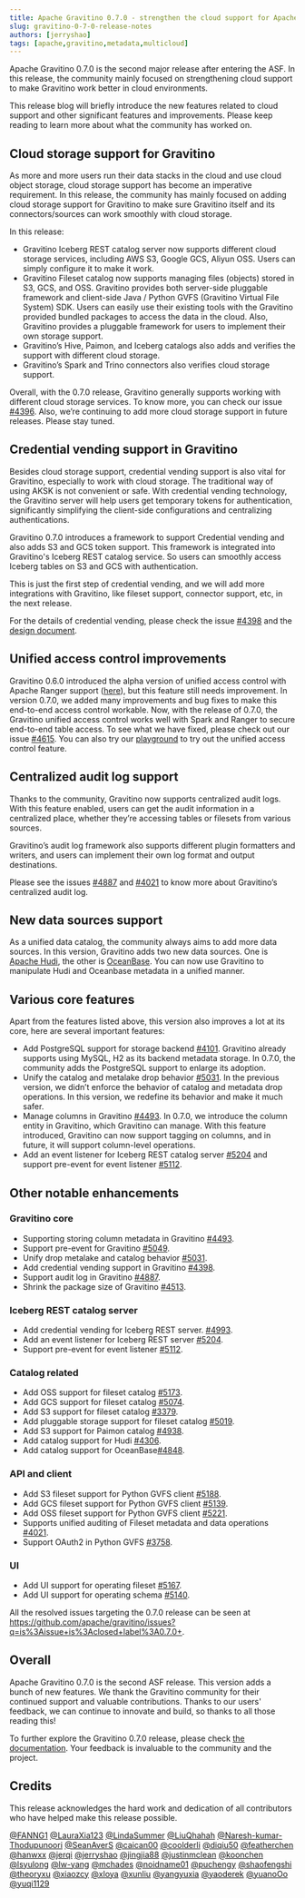 ```yaml
---
title: Apache Gravitino 0.7.0 - strengthen the cloud support for Apache Gravitino™ (incubating)
slug: gravitino-0-7-0-release-notes
authors: [jerryshao]
tags: [apache,gravitino,metadata,multicloud]
---
```


Apache Gravitino 0.7.0 is the second major release after entering the ASF. In this release, the community
mainly focused on strengthening cloud support to make Gravitino work better in cloud environments.

This release blog will briefly introduce the new features related to cloud support and other
significant features and improvements. Please keep reading to learn more about what the community has worked on.

## Cloud storage support for Gravitino

As more and more users run their data stacks in the cloud and use cloud object storage, cloud
storage support has become an imperative requirement. In this release, the community has mainly focused on
adding cloud storage support for Gravitino to make sure Gravitino itself and its connectors/sources
can work smoothly with cloud storage.

In this release:

* Gravitino Iceberg REST catalog server now supports different cloud storage services, including AWS S3,
  Google GCS, Aliyun OSS. Users can simply configure it to make it work.
* Gravitino Fileset catalog now supports managing files (objects) stored in S3, GCS, and OSS.
  Gravitino provides both server-side pluggable framework and client-side Java / Python GVFS
  (Gravitino Virtual File System) SDK. Users can easily use their existing tools with the
  Gravitino provided bundled packages to access the data in the cloud. Also,
  Gravitino provides a pluggable framework for users to implement their own storage support.
* Gravitino’s Hive, Paimon, and Iceberg catalogs also adds and verifies the support with
  different cloud storage.
* Gravitino’s Spark and Trino connectors also verifies cloud storage support.

Overall, with the 0.7.0 release, Gravitino generally supports working with different cloud storage services.
To know more, you can check our issue [#4396](https://github.com/apache/gravitino/issues/4396). Also,
we’re continuing to add more cloud storage support in future releases. Please stay tuned.

## Credential vending support in Gravitino

Besides cloud storage support, credential vending support is also vital for Gravitino,
especially to work with cloud storage. The traditional way of using AKSK is not convenient or safe.
With credential vending technology, the Gravitino server will help users get temporary tokens for
authentication, significantly simplifying the client-side configurations and centralizing authentications.

Gravitino 0.7.0 introduces a framework to support Credential vending and also adds S3 and GCS
token support. This framework is integrated into Gravitino's Iceberg REST catalog service. So
users can smoothly access Iceberg tables on S3 and GCS with authentication.

This is just the first step of credential vending, and we will add more integrations with Gravitino,
like fileset support, connector support, etc, in the next release.

For the details of credential vending, please check the issue [#4398](https://github.com/apache/gravitino/issues/4398)
and the [design document](https://docs.google.com/document/d/1fovK0ylSmI45ynrCPcnRZqzyPDn7DRNb_ExdbjVPq0k/edit?tab=t.0#heading=h.1cts6muko2j1).

## Unified access control improvements

Gravitino 0.6.0 introduced the alpha version of unified access control with Apache Ranger
support ([here](https://gravitino.apache.org/blog/gravitino-0-6-0-release-notes#introducing-the-unified-rbac-model-for-gravitino)),
but this feature still needs improvement. In version 0.7.0, we added many improvements and bug fixes to make this end-to-end access control workable. Now, with the release of
0.7.0, the Gravitino unified access control works well with Spark and Ranger to secure end-to-end table access. To see what we have fixed, please check out our issue [#4615](https://github.com/apache/gravitino/issues/4615).
You can also try our [playground](https://github.com/apache/gravitino-playground) to try out the
unified access control feature.

## Centralized audit log support

Thanks to the community, Gravitino now supports centralized audit logs. With this feature enabled,
users can get the audit information in a centralized place, whether they’re accessing tables or filesets from various sources.

Gravitino’s audit log framework also supports different plugin formatters and writers, and users
can implement their own log format and output destinations.

Please see the issues [#4887](https://github.com/apache/gravitino/issues/4887)
and [#4021](https://github.com/apache/gravitino/issues/4021) to know more about Gravitino’s
centralized audit log.

## New data sources support

As a unified data catalog, the community always aims to add more data sources. In
this version, Gravitino adds two new data sources. One is [Apache Hudi](https://hudi.apache.org/),
the other is [OceanBase](https://github.com/oceanbase/oceanbase). You can now use Gravitino to
manipulate Hudi and Oceanbase metadata in a unified manner.

## Various core features

Apart from the features listed above, this version also improves a lot at its core, here are several important features:

* Add PostgreSQL support for storage backend [#4101](https://github.com/apache/gravitino/issues/4101).
  Gravitino already supports using MySQL, H2 as its backend metadata storage. In 0.7.0, the
  community adds the PostgreSQL support to enlarge its adoption.
* Unify the catalog and metalake drop behavior [#5031](https://github.com/apache/gravitino/issues/5031).
  In the previous version, we didn’t enforce the behavior of catalog and metadata drop operations.
  In this version, we redefine its behavior and make it much safer.
* Manage columns in Gravitino [#4493](https://github.com/apache/gravitino/issues/4493).
  In 0.7.0, we introduce the column entity in Gravitino, which Gravitino can manage.
  With this feature introduced, Gravitino can now support tagging on columns, and in future, it
  will support column-level operations.
* Add an event listener for Iceberg REST catalog server [#5204](https://github.com/apache/gravitino/issues/5204)
  and support pre-event for event listener [#5112](https://github.com/apache/gravitino/issues/5112).

## Other notable enhancements

### Gravitino core

* Supporting storing column metadata in Gravitino [#4493](https://github.com/apache/gravitino/issues/4493).
* Support pre-event for Gravitino [#5049](https://github.com/apache/gravitino/issues/5049).
* Unify drop metalake and catalog behavior [#5031](https://github.com/apache/gravitino/issues/5031).
* Add credential vending support in Gravitino [#4398](https://github.com/apache/gravitino/issues/4398).
* Support audit log in Gravitino [#4887](https://github.com/apache/gravitino/issues/4887).
* Shrink the package size of Gravitino [#4513](https://github.com/apache/gravitino/issues/4513).

### Iceberg REST catalog server

* Add credential vending for Iceberg REST server. [#4993](https://github.com/apache/gravitino/issues/4993).
* Add an event listener for Iceberg REST server [#5204](https://github.com/apache/gravitino/issues/5204).
* Support pre-event for event listener [#5112](https://github.com/apache/gravitino/issues/5112).

### Catalog related

* Add OSS support for fileset catalog [#5173](https://github.com/apache/gravitino/issues/5173).
* Add GCS support for fileset catalog [#5074](https://github.com/apache/gravitino/issues/5074).
* Add S3 support for fileset catalog [#3379](https://github.com/apache/gravitino/issues/3379).
* Add pluggable storage support for fileset catalog [#5019](https://github.com/apache/gravitino/issues/5019).
* Add S3 support for Paimon catalog [#4938](https://github.com/apache/gravitino/issues/4938).
* Add catalog support for Hudi [#4306](https://github.com/apache/gravitino/issues/4306).
* Add catalog support for OceanBase[#4848](https://github.com/apache/gravitino/issues/4848).

### API and client

* Add S3 fileset support for Python GVFS client  [#5188](https://github.com/apache/gravitino/issues/5188).
* Add GCS fileset support for Python GVFS client [#5139](https://github.com/apache/gravitino/issues/5139).
* Add OSS fileset support for Python GVFS client [#5221](https://github.com/apache/gravitino/issues/5221).
* Supports unified auditing of Fileset metadata and data operations [#4021](https://github.com/apache/gravitino/issues/4021).
* Support OAuth2 in Python GVFS [#3758](https://github.com/apache/gravitino/issues/3758).

### UI

* Add UI support for operating fileset [#5167](https://github.com/apache/gravitino/issues/5167).
* Add UI support for operating schema [#5140](https://github.com/apache/gravitino/issues/5140).

All the resolved issues targeting the 0.7.0 release can be seen at https://github.com/apache/gravitino/issues?q=is%3Aissue+is%3Aclosed+label%3A0.7.0+.

## Overall

Apache Gravitino 0.7.0 is the second ASF release. This version adds a bunch of new features. We thank the Gravitino community for their continued support and valuable
contributions. Thanks to our users' feedback, we can continue to innovate and build,
so thanks to all those reading this!

To further explore the Gravitino 0.7.0 release, please check [the documentation](https://gravitino.apache.org/docs/0.7.0-incubating).
Your feedback is invaluable to the community and the project.

## Credits

This release acknowledges the hard work and dedication of all contributors who have helped make this release possible.

[@FANNG1](https://github.com/FANNG1)
[@LauraXia123](https://github.com/LauraXia123)
[@LindaSummer](https://github.com/LindaSummer)
[@LiuQhahah](https://github.com/LiuQhahah)
[@Naresh-kumar-Thodupunoori](https://github.com/Naresh-kumar-Thodupunoori)
[@SeanAverS](https://github.com/SeanAverS)
[@caican00](https://github.com/caican00)
[@coolderli](https://github.com/coolderli)
[@diqiu50](https://github.com/diqiu50)
[@featherchen](https://github.com/featherchen)
[@hanwxx](https://github.com/hanwxx)
[@jerqi](https://github.com/jerqi)
[@jerryshao](https://github.com/jerryshao)
[@jingjia88](https://github.com/jingjia88)
[@justinmclean](https://github.com/justinmclean)
[@koonchen](https://github.com/koonchen)
[@lsyulong](https://github.com/lsyulong)
[@lw-yang](https://github.com/lw-yang)
[@mchades](https://github.com/mchades)
[@noidname01](https://github.com/noidname01)
[@puchengy](https://github.com/puchengy)
[@shaofengshi](https://github.com/shaofengshi)
[@theoryxu](https://github.com/theoryxu)
[@xiaozcy](https://github.com/xiaozcy)
[@xloya](https://github.com/xloya)
[@xunliu](https://github.com/xunliu)
[@yangyuxia](https://github.com/yangyuxia)
[@yaoderek](https://github.com/yaoderek)
[@yuanoOo](https://github.com/yuanoOo)
[@yuqi1129](https://github.com/yuqi1129)

